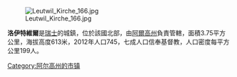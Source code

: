 [[Image:Leutwil_Kirche_166.jpg|right]]

'''洛伊特維爾'''是[[瑞士|瑞士]]的城鎮，位於該國北部，由[[阿爾高州|阿爾高州]]負責管轄，面積3.75平方公里，海拔高度613米，2012年人口745，七成人口信奉基督教，人口密度每平方公里199人。

{{Switzerland-geo-stub}}
[[Category:阿尔高州的市镇|Category:阿尔高州的市镇]]